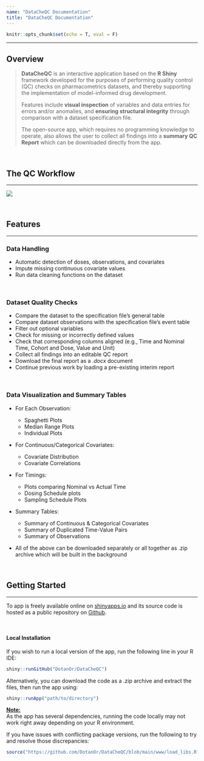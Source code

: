 ```yaml
---
name: "DataCheQC Documentation"
title: "DataCheQC Documentation"
---
```


```r
knitr::opts_chunk$set(echo = T, eval = F)
```

------------------------------------------------------------------------

## Overview

> **DataCheQC** is an interactive application based on the **R Shiny** framework developed for the purposes of performing quality control (QC) checks on pharmacometrics datasets, and thereby supporting the implementation of model-informed drug development.
>
> Features include **visual inspection** of variables and data entries for errors and/or anomalies, and **ensuring structural integrity** through comparison with a dataset specification file.
>
> The open-source app, which requires no programming knowledge to operate, also allows the user to collect all findings into a **summary QC Report** which can be downloaded directly from the app.

<br>

## The QC Workflow

------------------------------------------------------------------------

![](https://user-images.githubusercontent.com/111221177/227787492-d4a40cfe-94fd-4aa3-99eb-7e64d49cac84.png){#qc_workflow}

<br>

## Features

------------------------------------------------------------------------

### Data Handling

-   Automatic detection of doses, observations, and covariates
-   Impute missing continuous covariate values
-   Run data cleaning functions on the dataset

<br>

### Dataset Quality Checks

-   Compare the dataset to the specification file's general table
-   Compare dataset observations with the specification file's event table
-   Filter out optional variables
-   Check for missing or incorrectly defined values
-   Check that corresponding columns aligned (e.g., Time and Nominal Time, Cohort and Dose, Value and Unit)
-   Collect all findings into an editable QC report
-   Download the final report as a *.docx* document
-   Continue previous work by loading a pre-existing interim report

<br>

### Data Visualization and Summary Tables

-   For Each Observation:

    -   Spaghetti Plots
    -   Median Range Plots
    -   Individual Plots

-   For Continuous/Categorical Covariates:

    -   Covariate Distribution
    -   Covariate Correlations

-   For Timings:

    -   Plots comparing Nominal vs Actual Time
    -   Dosing Schedule plots
    -   Sampling Schedule Plots

-   Summary Tables:

    -   Summary of Continuous & Categorical Covariates
    -   Summary of Duplicated Time-Value Pairs
    -   Summary of Observations

-   All of the above can be downloaded separately or all together as .zip archive which will be built in the background

<br>

## Getting Started

------------------------------------------------------------------------

To app is freely available online on [shinyapps.io](https://dotanor.shinyapps.io/DataCheQC/) and its source code is hosted as a public repository on [Github](https://github.com/DotanOr/DataCheQC).

<br>

#### Local Installation

If you wish to run a local version of the app, run the following line in your R IDE:

```r
shiny::runGitHub("DotanOr/DataCheQC")
```

Alternatively, you can download the code as a .zip archive and extract the files, then run the app using:

```r
shiny::runApp("path/to/directory")
```

<strong style= "text-decoration: underline">Note:</strong>\
As the app has several dependencies, running the code locally may not work right away depending on your R environment.

If you have issues with conflicting package versions, run the following to try and resolve those discrepancies:

``` .r
source("https://github.com/DotanOr/DataCheQC/blob/main/www/load_libs.R?raw=TRUE")
```
